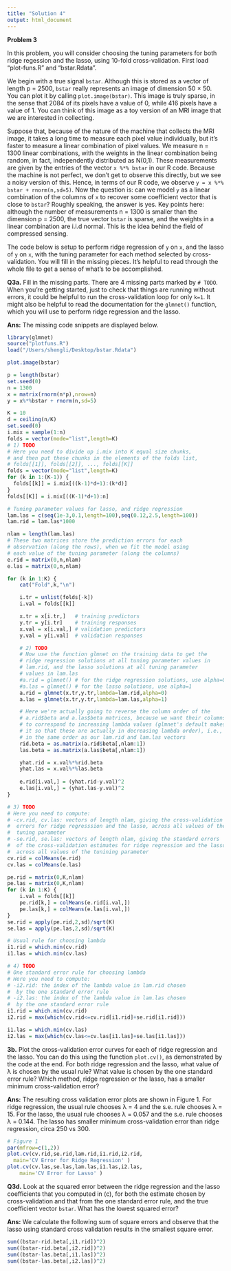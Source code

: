 ```yaml
---
title: "Solution 4"
output: html_document
---
```


**Problem 3**

In this problem, you will consider choosing the tuning parameters for both ridge regession and the lasso, using 10-fold cross-validation. First load “plot-funs.R” and “bstar.Rdata”. 

We begin with a true signal `bstar`. Although this is stored as a vector of length p = 2500, `bstar` really represents an image of dimension 50 × 50. You can plot it by calling `plot.image(bstar)`. This image is truly sparse, in the sense that 2084 of its pixels have a value of 0, while 416 pixels have a value of 1. You can think of this image as a toy version of an MRI image that we are interested in collecting.

Suppose that, because of the nature of the machine that collects the MRI image, it takes a long time to measure each pixel value individually, but it’s faster to measure a linear combination of pixel values. We measure n = 1300 linear combinations, with the weights in the linear combination being random, in fact, independently distributed as N(0,1). These measurements are given by the entries of the vector `x %*% bstar` in our R code. Because the machine is not perfect, we don’t get to observe this directly, but we see a noisy version of this. Hence, in terms of our R code, we observe `y = x %*% bstar + rnorm(n,sd=5)`. Now the question is: can we model `y` as a linear combination of the columns of `x` to recover some coefficient vector that is close to `bstar`? Roughly speaking, the answer is yes. Key points here: although the number of measurements n = 1300 is smaller than the dimension p = 2500, the true vector `bstar` is sparse, and the weights in a linear combination are i.i.d normal. This is the idea behind the field of compressed sensing.

The code below is setup to perform ridge regression of `y` on `x`, and the lasso of `y` on `x`, with the tuning parameter for each method selected by cross-validation. You will fill in the missing pieces. It’s helpful to read through the whole file to get a sense of what’s to be accomplished. 

**Q3a.** Fill in the missing parts. There are 4 missing parts marked by `# TODO`. When you’re getting started, just to check that things are running without errors, it could be helpful to run the cross-validation loop for only `k=1`. It might also be helpful to read the documentation for the `glmnet()` function, which you will use to perform ridge regression and the lasso.

**Ans:**
The missing code snippets are displayed below.
```r
library(glmnet)
source("plotfuns.R")
load("/Users/shengli/Desktop/bstar.Rdata")

plot.image(bstar)

p = length(bstar)
set.seed(0)
n = 1300
x = matrix(rnorm(n*p),nrow=n)
y = x%*%bstar + rnorm(n,sd=5)

K = 10
d = ceiling(n/K)
set.seed(0)
i.mix = sample(1:n)
folds = vector(mode="list",length=K)
# 1) TODO
# Here you need to divide up i.mix into K equal size chunks,
# and then put these chunks in the elements of the folds list, 
# folds[[1]], folds[[2]], ..., folds[[K]]
folds = vector(mode="list",length=K)
for (k in 1:(K-1)) {
  folds[[k]] = i.mix[((k-1)*d+1):(k*d)]
}
folds[[K]] = i.mix[((K-1)*d+1):n]

# Tuning parameter values for lasso, and ridge regression
lam.las = c(seq(1e-3,0.1,length=100),seq(0.12,2.5,length=100)) 
lam.rid = lam.las*1000

nlam = length(lam.las)
# These two matrices store the prediction errors for each
# observation (along the rows), when we fit the model using
# each value of the tuning parameter (along the columns)
e.rid = matrix(0,n,nlam)
e.las = matrix(0,n,nlam)

for (k in 1:K) {
	cat("Fold",k,"\n")

	i.tr = unlist(folds[-k])
	i.val = folds[[k]]

	x.tr = x[i.tr,]   # training predictors
	y.tr = y[i.tr]    # training responses
	x.val = x[i.val,] # validation predictors
	y.val = y[i.val]  # validation responses

	# 2) TODO
	# Now use the function glmnet on the training data to get the 
	# ridge regression solutions at all tuning parameter values in
	# lam.rid, and the lasso solutions at all tuning parameter 
	# values in lam.las
	#a.rid = glmnet() # for the ridge regression solutions, use alpha=0
	#a.las = glmnet() # for the lasso solutions, use alpha=1
	a.rid = glmnet(x.tr,y.tr,lambda=lam.rid,alpha=0)
	a.las = glmnet(x.tr,y.tr,lambda=lam.las,alpha=1)

	# Here we're actually going to reverse the column order of the
	# a.rid$beta and a.las$beta matrices, because we want their columns
	# to correspond to increasing lambda values (glmnet's default makes
	# it so that these are actually in decreasing lambda order), i.e.,
	# in the same order as our lam.rid and lam.las vectors
	rid.beta = as.matrix(a.rid$beta[,nlam:1])
	las.beta = as.matrix(a.las$beta[,nlam:1])

	yhat.rid = x.val%*%rid.beta
	yhat.las = x.val%*%las.beta
	
	e.rid[i.val,] = (yhat.rid-y.val)^2
	e.las[i.val,] = (yhat.las-y.val)^2
}

# 3) TODO
# Here you need to compute: 
# -cv.rid, cv.las: vectors of length nlam, giving the cross-validation
#  errors for ridge regresssion and the lasso, across all values of the
#  tuning parameter
# -se.rid, se.las: vectors of length nlam, giving the standard errors
#  of the cross-validation estimates for ridge regression and the lasso, 
#  across all values of the tunining parameter
cv.rid = colMeans(e.rid)
cv.las = colMeans(e.las)

pe.rid = matrix(0,K,nlam)
pe.las = matrix(0,K,nlam)
for (k in 1:K) {
	i.val = folds[[k]]
	pe.rid[k,] = colMeans(e.rid[i.val,])
	pe.las[k,] = colMeans(e.las[i.val,])
}
se.rid = apply(pe.rid,2,sd)/sqrt(K)
se.las = apply(pe.las,2,sd)/sqrt(K)

# Usual rule for choosing lambda
i1.rid = which.min(cv.rid)
i1.las = which.min(cv.las)

# 4) TODO
# One standard error rule for choosing lambda
# Here you need to compute:
# -i2.rid: the index of the lambda value in lam.rid chosen
#  by the one standard error rule 
# -i2.las: the index of the lambda value in lam.las chosen
#  by the one standard error rule
i1.rid = which.min(cv.rid)
i2.rid = max(which(cv.rid<=cv.rid[i1.rid]+se.rid[i1.rid]))

i1.las = which.min(cv.las)
i2.las = max(which(cv.las<=cv.las[i1.las]+se.las[i1.las]))

```

**3b.** Plot the cross-validation error curves for each of ridge regression and the lasso. You can do this using the function `plot.cv()`, as demonstrated by the code at the end. For both ridge regression and the lasso, what value of λ is chosen by the usual rule? What value is chosen by the one standard error rule? Which method, ridge regression or the lasso, has a smaller minimum cross-validation error?

**Ans:**
The resulting cross validation error plots are shown in Figure 1. For ridge regression, the usual rule chooses λ = 4 and the s.e. rule chooses λ = 15. For the lasso, the usual rule chooses λ = 0.057 and the s.e. rule chooses λ = 0.144. The lasso has smaller minimum cross-validation error than ridge regression, circa 250 vs 300.

```r
# Figure 1
par(mfrow=c(1,2))
plot.cv(cv.rid,se.rid,lam.rid,i1.rid,i2.rid, 
  main='CV Error for Ridge Regression' )
plot.cv(cv.las,se.las,lam.las,i1.las,i2.las,
	main='CV Error for Lasso' )
```

**Q3d.** Look at the squared error between the ridge regression and the lasso coefficients that you computed in (c), for both the estimate chosen by cross-validation and that from the one standard error rule, and the true coefficient vector `bstar`. What has the lowest squared error?

**Ans:**
We calculate the following sum of square errors and observe that the lasso using standard cross validation results in the smallest square error.

```r
sum((bstar-rid.beta[,i1.rid])^2)
sum((bstar-rid.beta[,i2.rid])^2)
sum((bstar-las.beta[,i1.las])^2)
sum((bstar-las.beta[,i2.las])^2)
```